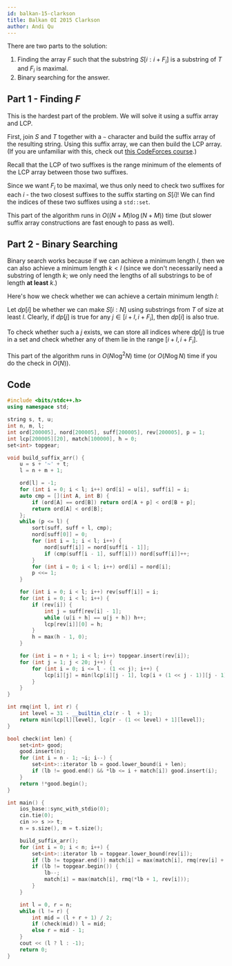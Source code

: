 ```yaml
---
id: balkan-15-clarkson
title: Balkan OI 2015 Clarkson
author: Andi Qu
---
```


There are two parts to the solution:

1. Finding the array $F$ such that the substring $S[i:i + F_i]$ is a substring of $T$ and $F_i$ is maximal.
2. Binary searching for the answer.

## Part 1 - Finding $F$

This is the hardest part of the problem. We will solve it using a suffix array and LCP.

First, join $S$ and $T$ together with a `~` character and build the suffix array of the resulting string. Using this suffix array, we can then build the LCP array. (If you are unfamiliar with this, check out [this CodeForces course](https://codeforces.com/edu/course/2/lesson/2).)

Recall that the LCP of two suffixes is the range minimum of the elements of the LCP array between those two suffixes.

Since we want $F_i$ to be maximal, we thus only need to check two suffixes for each $i$ - the two closest suffixes to the suffix starting on $S[i]$! We can find the indices of these two suffixes using a `std::set`.

This part of the algorithm runs in $O((N + M) \log (N + M))$ time (but slower suffix array constructions are fast enough to pass as well).

## Part 2 - Binary Searching

Binary search works because if we can achieve a minimum length $l$, then we can also achieve a minimum length $k < l$ (since we don't necessarily need a substring of length $k$; we only need the lengths of all substrings to be of length **at least** $k$.)

Here's how we check whether we can achieve a certain minimum length $l$:

Let $dp[i]$ be whether we can make $S[i : N]$ using substrings from $T$ of size at least $l$. Clearly, if $dp[j]$ is true for any $j \in [i + l, i + F_i]$, then $dp[i]$ is also true.

To check whether such a $j$ exists, we can store all indices where $dp[j]$ is true in a set and check whether any of them lie in the range $[i + l, i + F_i]$.

This part of the algorithm runs in $O(N \log^2 N)$ time (or $O(N \log N)$ time if you do the check in $O(N)$).

## Code

```cpp
#include <bits/stdc++.h>
using namespace std;

string s, t, u;
int n, m, l;
int ord[200005], nord[200005], suff[200005], rev[200005], p = 1;
int lcp[200005][20], match[100000], h = 0;
set<int> topgear;

void build_suffix_arr() {
    u = s + '~' + t;
    l = n + m + 1;

    ord[l] = -1;
    for (int i = 0; i < l; i++) ord[i] = u[i], suff[i] = i;
    auto cmp = [](int A, int B) {
        if (ord[A] == ord[B]) return ord[A + p] < ord[B + p];
        return ord[A] < ord[B];
    };
    while (p <= l) {
        sort(suff, suff + l, cmp);
        nord[suff[0]] = 0;
        for (int i = 1; i < l; i++) {
            nord[suff[i]] = nord[suff[i - 1]];
            if (cmp(suff[i - 1], suff[i])) nord[suff[i]]++;
        }
        for (int i = 0; i < l; i++) ord[i] = nord[i];
        p <<= 1;
    }

    for (int i = 0; i < l; i++) rev[suff[i]] = i;
    for (int i = 0; i < l; i++) {
        if (rev[i]) {
            int j = suff[rev[i] - 1];
            while (u[i + h] == u[j + h]) h++;
            lcp[rev[i]][0] = h;
        }
        h = max(h - 1, 0);
    }

    for (int i = n + 1; i < l; i++) topgear.insert(rev[i]);
    for (int j = 1; j < 20; j++) {
        for (int i = 0; i <= l - (1 << j); i++) {
            lcp[i][j] = min(lcp[i][j - 1], lcp[i + (1 << j - 1)][j - 1]);
        }
    }
}

int rmq(int l, int r) {
    int level = 31 - __builtin_clz(r - l  + 1);
    return min(lcp[l][level], lcp[r - (1 << level) + 1][level]);
}

bool check(int len) {
    set<int> good;
    good.insert(n);
    for (int i = n - 1; ~i; i--) {
        set<int>::iterator lb = good.lower_bound(i + len);
        if (lb != good.end() && *lb <= i + match[i]) good.insert(i);
    }
    return !*good.begin();
}

int main() {
    ios_base::sync_with_stdio(0);
    cin.tie(0);
    cin >> s >> t;
    n = s.size(), m = t.size();

    build_suffix_arr();
    for (int i = 0; i < n; i++) {
        set<int>::iterator lb = topgear.lower_bound(rev[i]);
        if (lb != topgear.end()) match[i] = max(match[i], rmq(rev[i] + 1, *lb));
        if (lb != topgear.begin()) {
            lb--;
            match[i] = max(match[i], rmq(*lb + 1, rev[i]));
        }
    }

    int l = 0, r = n;
    while (l != r) {
        int mid = (l + r + 1) / 2;
        if (check(mid)) l = mid;
        else r = mid - 1;
    }
    cout << (l ? l : -1);
    return 0;
}
```
